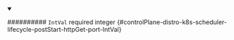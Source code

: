 
<details className="config-field" data-expandable="false" open>
<summary>

########## `IntVal` <span className="config-field-required" data-required="false">required</span> <span className="config-field-type">integer</span> <span className="config-field-default"></span> <span className="config-field-enum"></span> {#controlPlane-distro-k8s-scheduler-lifecycle-postStart-httpGet-port-IntVal}



</summary>



</details>
